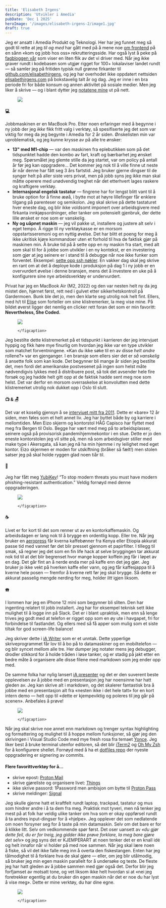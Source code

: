 ```yaml
---
title: 'Elisabeth Irgens'
description: 'Utvikler i Amedia'
pubDate: 'Dec 1 2025'
heroImage: '/images/elisabeth-irgens-2/image1.jpg'
draft: true
---
```









<Question1/>

Jeg er ansatt i Amedia Produkt og Teknologi. Her har jeg funnet meg så godt til rette at jeg _til og med_ har gått med på å mene noe [om frontend](https://www.amedia.no/jobb-hos-oss/frontend-utvikler) på en sånn «kom og jobb hos oss» rekrutteringsside. Har også lyst å peke på [fagbloggen vår](https://amedia.github.io/jotter/) som viser en liten flik av det vi driver med. Når jeg ikke graver rundt i kodebasen som utgjør rigget for 100+ lokalaviser landet rundt — så samler jeg på fritiden typisk null grønne firkanter til [github.com/elisabethirgens](https://github.com/elisabethirgens), og jeg har overhodet ikke oppdatert nettsiden [elisabethirgens.com](https://elisabethirgens.com/) på bokstavelig talt år og dag. Jeg er inne i en bra periode fri for både konsum og annen aktivitet på sosiale medier. Men jeg liker å skrive — og i blant dytter jeg [notatene mine](https://elisabethirgens.github.io/notes/) ut på nett.

<figure>
    <img src='/images/elisabeth-irgens-2/image2.jpg'/>
    <figcaption>
    </figcaption>
</figure>

<Question2/>

#### 💻

Jobbmaskinen er en MacBook Pro. Etter noen erfaringer med å begynne i ny jobb der jeg _ikke_ fikk fritt valg i verktøy, så spesifiserte jeg det som var viktig for meg da jeg begynte i Amedia for 2 år siden. Ønskelisten min var uproblematisk, og jeg kunne krysse av på alle tre ønsker:

- **13" med M1-chip** — var den maskinen fra eplebutikken som på det tidspunktet hadde den kombo av fart, kraft og bærbarhet jeg ønsket meg. Spørsmålet jeg glemte stille da jeg startet, var om policy på antall år før jeg kan oppgradere… Det kommer jeg nok til å ville finne ut neste år når denne har fått seg 3 års fartstid. Jeg bruker gjerne dingser til de synger helt på aller siste vers privat, men på jobb syns jeg ikke man skal måtte operere med unødvendig treghet når det etterhvert lages raskere og kraftigere verktøy.
- **Internasjonal engelsk tastatur** — fingrene har for lengst blitt vant til å bruke option for å finne æøå, i bytte mot at høyre lillefinger får enklere tilgang på parenteser og semikolon. Jeg skal skrive på dette tastaturet hver eneste dag, og blir ikke voldsomt imponert over arbeidsgivere med firkanta innkjøpsordninger, eller tanker om potensielt gjenbruk, der dette lille ønsket er noe som er vanskelig.
- **Ny og uåpnet maskin** — jeg vil pakke ut, installere og justere alt selv i eget tempo. Å rigge til ny verktøykasse er en morsom oppstartsseremoni og en nyttig øvelse. Det har blitt et poeng for meg å ikke ukritisk kjøre kommandoer uten et forhold til hva de faktisk gjør på maskinen min. Å bruke tid på å sette opp en ny maskin fra start, med alt som skal til for å jobbe som utvikler i en ny kontekst, er en investering som gjør at jeg seinere er i stand til å debugge når noe ikke funker som forventet. Eksempel: [sette opp ssh nøkler](https://elisabethirgens.github.io/notes/2022/01/ssh-keys/). En vakker dag skal jeg skrive en rant om at det å deploye kode i produksjon på dag 1 i ny jobb er en overvurdert øvelse i denne bransjen, mens det å investere en uke på å konfigurere sine nye arbeidsverktøy er undervurdert.

Privat har jeg en MacBook Air (M2, 2022) og den var nesten helt ny da jeg mistet den, hjørnet først, rett ned i gulvet etter sikkerhetskontroll på Gardermoen. Bunk ble det jo, men den klarte seg utrolig nok helt fint. Ellers, med h/t til [Elise](https://mineverktoy.com/elise-kristiansen/) som forteller om sine klistremerker, la meg vise mine. På bildet øverst ligger det nemlig en clicker rett foran det som er min favoritt: **Nevertheless, She Coded.**


<figure>
    <img src='/images/elisabeth-irgens-2/image3.jpg'/>
    <figcaption>

    </figcaption>
</figure>


Jeg bestilte dette klistremerket på et tidspunkt i karrieren der jeg intervjuet hyppig og fikk høre mye finurlig om hvordan jeg ikke var en type utvikler som matchet forventningene. «Kan du ikke søke til en av disse _helt andre_ rollene?» var en gjenganger. I en bransje som ellers sier det er _så vanskelig_ å ansette folk som kan kode. Det begynner bli mange år siden jeg bestilte det, men fordi det amerikanske postvesenet på ingen som helst måte nødvendigvis lykkes med å distribuere post, så tok det avsender hele fire forsøk og jeg hadde helt gitt opp at de faktisk hadde sent meg noe som helst. Det var derfor en morsom overraskelse at konvolutten med dette klistremerket utrolig nok dukket opp i Oslo til slutt.

#### 📺 & 🪑

Det var et koselig gjensyn å se [intervjuet mitt fra 2011](https://mineverktoy.com/elisabeth-irgens/). Dette er «bare» 12 år siden, men føles som et helt annet liv. Jeg har byttet både by og karriere i mellomtiden. Men Eizo skjerm og kontorstol HÅG Capisco har flyttet med meg fra Bergen til Oslo. Begge har vært med meg på to arbeidsplasser, seinere også på provisorisk pandemihjemmekontor i en stue. Dette er jo den eneste kontorstolen jeg vil sitte på, men nå som arbeidsgiver stiller med make type i Akersgata, så kan jeg nå ha min hjemme i ny leilighet med eget kontor. Eizo skjermen er moden for utskiftning (bråker så fælt!) men stolen satser jeg på skal holde ryggen glad noen tiår til.

#### 🔑

Jeg har fått meg [YubiKey](https://www.yubico.com/quiz/)! “To stop modern threats you must have modern phishing-resistant authentication.” Veldig fornøyd med denne oppgraderingen.

<figure>
    <img src='/images/elisabeth-irgens-2/image4.jpg'/>
    <figcaption>

    </figcaption>
</figure>

#### ☕️

Livet er for kort til det som renner ut av en kontorkaffemaskin. Og arbeidsdagen er lang nok til å brygge en ordentlig kopp. Eller tre. Når jeg bruker en [aeropress](https://aeropress.com/pages/how-it-works) får kverna kaffebønner fra Kenya eller Etiopia akkurat passe tid med vannet før det blir presset gjennom et papirfilter. I tillegg til smak, så regner jeg det som en fin life hack at selve bryggingen tar akkurat nok tid til at det blir begrenset hvor mange kopper koffein jeg får i løpet av en dag. Det går fint an å nerde enda mer på kaffe enn det jeg gjør. Jeg bruker jo ikke vekt på hverken kaffe eller vann, og jeg får kaffesjappa til å kverne hele posen — fremfor å kverne rett før jeg skal brygge. Så dette er akkurat passelig mengde nerding for meg, holder _litt_ igjen liksom.

#### ☎️

I lommen har jeg en iPhone 12 mini som begynner bli sliten. Den har ingenting relatert til jobb installert. Jeg har for eksempel teknisk sett ikke mulighet til å logge inn på Slack. Det er i blant upraktisk, men enn så lenge trives jeg godt med at telefon er rigget opp som en øy ute i havgapet, fri for forbindelse til fastlandet. Og ellers med så få apper som mulig som et siste tiltak for god screen-life balance!

<Question3/>

Jeg skriver dette i [iA Writer](https://ia.net/writer) som er et unntak. Dette ypperlige skriveprogrammet får lov til å bo på to datamaskiner og en mobiltelefon — og blir syncet mellom alle tre. Her dumper jeg notater mens jeg debugger, drodler stikkord for å holde tråden i løse tanker, og er stadig på jakt etter en bedre måte å organisere alle disse filene med markdown som jeg ender opp med.

De samme folka har nylig lansert [iA presenter](https://ia.net/presenter) og det er den suverent beste opplevelsen av å jobbe med en presentasjon jeg har noensinne har hatt gleden av. Jeg kan skrive alt i markdown, og det skalerer fantastisk bra å jobbe med en presentasjon alt fra «nesten ikke i det hele tatt» for en kort intern demo — helt opp til «dette er kjempeviktig og poleres til jeg går på scenen». Anbefales å prøve!

<figure>
    <img src='/images/elisabeth-irgens-2/image5.jpg'/>
    <figcaption>

    </figcaption>
</figure>

Når jeg skal skrive noe annet enn markdown og trenger syntax highlighting og formattering og mulighet til å hoppe mellom funksjoner, så gjør jeg den skrivingen i Visual Studio Code med mye fresh rosa fra temaet [Yonce](https://marketplace.visualstudio.com/items?itemName=minamarkham.minamarkham-yonce-vsix). Jeg liker best å bruke terminal utenfor editoren, så det blir [iTerm2](https://iterm2.com/) og [Oh My Zsh](https://ohmyz.sh/) for å konfigurere shellet. Fornøyd med å ha et [dotfiles repo](https://github.com/elisabethirgens/dotfiles/commits/main) der nyeste oppgradering er signering av commits.

#### Flere favorittverktøy for å…

- skrive epost: [Proton Mail](https://proton.me/mail)
- skrive gjøreliste og organisere livet: [Things](https://culturedcode.com/things/)
- ikke skrive passord: 1Password men ambisjon om bytte til [Proton Pass](https://proton.me/pass)
- skrive meldinger: [Signal](https://signal.org/)

<Question4/>

Jeg skulle gjerne hatt et kraftfelt rundt laptop, trackpad, tastatur og mus som hindrer andre i å ta dem fra meg. Praktisk mot tyveri, men nå tenker jeg mest på at folk har veldig ulike tanker om hva som er okay oppførsel rundt å ta andres input-dingser for å «hjelpe». Jeg opplever det som nedlatende om noen forsyner seg for å taste på min datamaskin. Selv om det bare er for å klikke litt. Selv om vedkommende spør først. Det oser uansett av _«du gjør dette feil, du er for treig, jeg gidder ikke prøve forklare, la meg bare gjøre det selv»_ og jeg syns det er KJEMPERART at noen tenker det er en knall idé og helt innafor når vi holder på med noe sammen. Når jeg skal lære noen å fiske, så vil det ikke falle meg inn å overta den fiskestangen. Enten har jeg tålmodighet til å forklare hva de skal gjøre — eller, om jeg blir utålmodig, så bruker jeg min egen maskin parallelt for å undersøke og teste. De fleste jeg har hatt gleden av å jobbe sammen med gjør også det. Derfor blir jeg forfjamset av motsatt tone, og vet liksom ikke helt hvordan si at «nei jeg foretrekker egentlig at du bruker din egen maskin når det er noe du har lyst å vise meg». Dette er mine verktøy, du har dine egne.

<figure>
    <img src='/images/elisabeth-irgens-2/image6.jpg'/>
    <figcaption>

    </figcaption>
</figure>